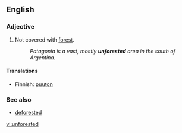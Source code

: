 ==English==

===Adjective===
{{en-adj|-}}

# Not covered with [[forest]].
#:''Patagonia is a vast, mostly '''unforested''' area in the south of Argentina.''

====Translations====
{{trans-top|not covered with forest}}
*Finnish: [[puuton]]
{{trans-mid}}
{{trans-bottom}}

===See also===
*[[deforested]]

[[vi:unforested]]